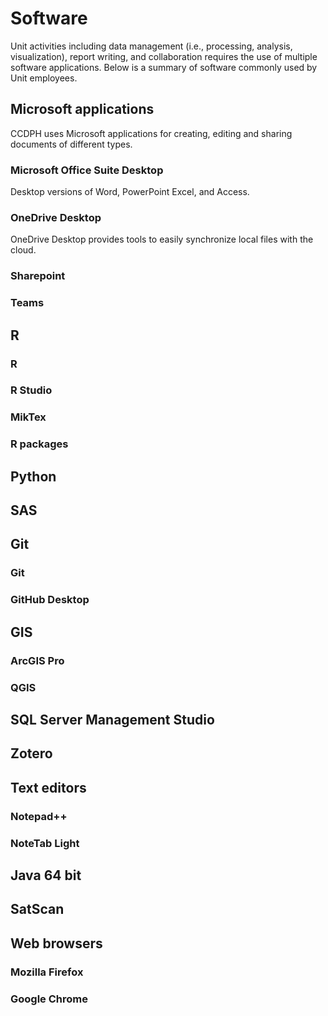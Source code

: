 # Software {.unnumbered}

Unit activities including data management (i.e., processing, analysis, visualization), report writing, and collaboration requires the use of multiple software applications. Below is a summary of software commonly used by Unit employees.

## Microsoft applications

CCDPH uses Microsoft applications for creating, editing and sharing documents of different types.

### Microsoft Office Suite Desktop

Desktop versions of Word, PowerPoint Excel, and Access.

### OneDrive Desktop

OneDrive Desktop provides tools to easily synchronize local files with the cloud.

### Sharepoint

### Teams

## R

### R

### R Studio

### MikTex

### R packages

## Python

## SAS

## Git

### Git

### GitHub Desktop

## GIS

### ArcGIS Pro

### QGIS

## SQL Server Management Studio

## Zotero

## Text editors

### Notepad++

### NoteTab Light

## Java 64 bit

## SatScan

## Web browsers

### Mozilla Firefox

### Google Chrome
